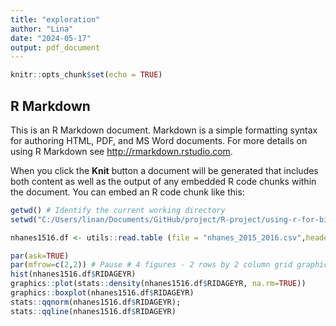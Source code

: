 ```yaml
---
title: "exploration"
author: "Lina"
date: "2024-05-17"
output: pdf_document
---
```


```r
knitr::opts_chunk$set(echo = TRUE)
```

## R Markdown

This is an R Markdown document. Markdown is a simple formatting syntax for authoring HTML, PDF, and MS Word documents. For more details on using R Markdown see <http://rmarkdown.rstudio.com>.

When you click the **Knit** button a document will be generated that includes both content as well as the output of any embedded R code chunks within the document. You can embed an R code chunk like this:

```r
getwd() # Identify the current working directory
setwd("C:/Users/linan/Documents/GitHub/project/R-project/using-r-for-biostatistics")
```

```r
nhanes1516.df <- utils::read.table (file = "nhanes_2015_2016.csv",header=TRUE, dec=".", sep=",")
```

```r
par(ask=TRUE)
par(mfrow=c(2,2)) # Pause # 4 figures - 2 rows by 2 column grid graphics::
hist(nhanes1516.df$RIDAGEYR)
graphics::plot(stats::density(nhanes1516.df$RIDAGEYR, na.rm=TRUE))
graphics::boxplot(nhanes1516.df$RIDAGEYR)
stats::qqnorm(nhanes1516.df$RIDAGEYR);
stats::qqline(nhanes1516.df$RIDAGEYR)
```


```r
```
